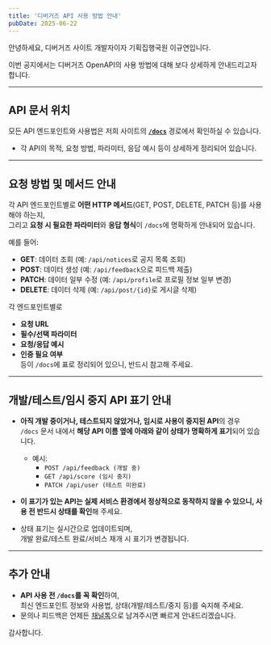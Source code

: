 ```yaml
---
title: '디버거즈 API 사용 방법 안내'
pubDate: 2025-06-22
---
```


안녕하세요, 디버거즈 사이트 개발자이자 기획집행국원 이규연입니다.

이번 공지에서는 디버거즈 OpenAPI의 사용 방법에 대해 보다 상세하게 안내드리고자 합니다.

---

## API 문서 위치

모든 API 엔드포인트와 사용법은 저희 사이트의 **[`/docs`](/docs)** 경로에서 확인하실 수 있습니다.

- 각 API의 목적, 요청 방법, 파라미터, 응답 예시 등이 상세하게 정리되어 있습니다.

---

## 요청 방법 및 메서드 안내

각 API 엔드포인트별로 **어떤 HTTP 메서드**(GET, POST, DELETE, PATCH 등)를 사용해야 하는지,  
그리고 **요청 시 필요한 파라미터**와 **응답 형식**이 `/docs`에 명확하게 안내되어 있습니다.

예를 들어:

- **GET**: 데이터 조회 (예: `/api/notices`로 공지 목록 조회)
- **POST**: 데이터 생성 (예: `/api/feedback`으로 피드백 제출)
- **PATCH**: 데이터 일부 수정 (예: `/api/profile`로 프로필 정보 일부 변경)
- **DELETE**: 데이터 삭제 (예: `/api/post/{id}`로 게시글 삭제)

각 엔드포인트별로

- **요청 URL**
- **필수/선택 파라미터**
- **요청/응답 예시**
- **인증 필요 여부**  
  등이 `/docs`에 표로 정리되어 있으니, 반드시 참고해 주세요.

---

## 개발/테스트/임시 중지 API 표기 안내

- **아직 개발 중이거나, 테스트되지 않았거나, 임시로 사용이 중지된 API**의 경우  
  `/docs` 문서 내에서 **해당 API 이름 옆에 아래와 같이 상태가 명확하게 표기**되어 있습니다.

  - 예시:
    - `POST /api/feedback (개발 중)`
    - `GET /api/score (임시 중지)`
    - `PATCH /api/user (테스트 미완료)`

- **이 표기가 있는 API는 실제 서비스 환경에서 정상적으로 동작하지 않을 수 있으니, 사용 전 반드시 상태를 확인**해 주세요.
- 상태 표기는 실시간으로 업데이트되며,  
  개발 완료/테스트 완료/서비스 재개 시 표기가 변경됩니다.

---

## 추가 안내

- **API 사용 전 `/docs`를 꼭 확인**하여,  
  최신 엔드포인트 정보와 사용법, 상태(개발/테스트/중지 등)를 숙지해 주세요.
- 문의나 피드백은 언제든 [채널톡](https://ckdebuggers.channel.io/)으로 남겨주시면 빠르게 안내드리겠습니다.

감사합니다.
